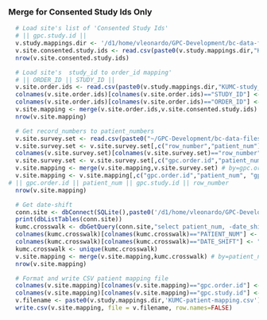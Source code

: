 ### Merge for Consented Study Ids Only

```r
  

  # Load site's list of 'Consented Study Ids'
  # || gpc.study.id ||
  v.study.mappings.dir <- '/d1/home/vleonardo/GPC-Development/bc-data-files/Phase1-StudyIdMappings/'
  v.site.consented.study.ids <- read.csv(paste0(v.study.mappings.dir,"KUMC-StudyIDs for MR Consent 2015-11-06.csv"))
  nrow(v.site.consented.study.ids)

  # Load site's  study_id to order_id mapping'
  # || ORDER_ID || STUDY_ID ||
  v.site.order.ids <- read.csv(paste0(v.study.mappings.dir,"KUMC-study_id_to_order_num.csv"))
  colnames(v.site.order.ids)[colnames(v.site.order.ids)=="STUDY_ID"] <- "gpc.study.id"
  colnames(v.site.order.ids)[colnames(v.site.order.ids)=="ORDER_ID"] <- "gpc.order.id"
  v.site.mapping <- merge(v.site.order.ids,v.site.consented.study.ids)
  nrow(v.site.mapping)

  # Get record_numbers to patient_numbers
  v.site.survey.set <- read.csv(paste0("~/GPC-Development/bc-data-files/Phase1-PtSamplingCSVs/",dataset$site,"-16-BC-deid-pt-sample.csv"))
  v.site.survey.set <- v.site.survey.set[,c("row_number","patient_num")]
  colnames(v.site.survey.set)[colnames(v.site.survey.set)=="row_number"] <- "gpc.order.id"
  v.site.survey.set <- v.site.survey.set[,c("gpc.order.id","patient_num")]
  v.site.mapping <- merge(v.site.mapping,v.site.survey.set) # by=gpc.order.id  
  v.site.mapping <- v.site.mapping[,c("gpc.order.id","patient_num", "gpc.study.id")]
# || gpc.order.id || patient_num || gpc.study.id || row_number
  nrow(v.site.mapping)

  # Get date-shift
  conn.site <- dbConnect(SQLite(),paste0('/d1/home/vleonardo/GPC-Development/bc-data-files/Phase1-StudyIdMappings/KUMC-id-patient-dimension.db') )
  print(dbListTables(conn.site))
  kumc.crosswalk <- dbGetQuery(conn.site,"select patient_num, -date_shift date_shift from bc_crosswalk")
  colnames(kumc.crosswalk)[colnames(kumc.crosswalk)=="PATIENT_NUM"] <- "patient_num"
  colnames(kumc.crosswalk)[colnames(kumc.crosswalk)=="DATE_SHIFT"] <- "date_shift"
  kumc.crosswalk <- unique(kumc.crosswalk)
  v.site.mapping <- merge(v.site.mapping,kumc.crosswalk) # by=patient_num
  nrow(v.site.mapping)

  # Format and write CSV patient mapping file
  colnames(v.site.mapping)[colnames(v.site.mapping)=="gpc.order.id"] <- "order_id"
  colnames(v.site.mapping)[colnames(v.site.mapping)=="gpc.study.id"] <- "study_id"
  v.filename <- paste0(v.study.mappings.dir,'KUMC-patient-mapping.csv')
  write.csv(v.site.mapping, file = v.filename, row.names=FALSE)

```